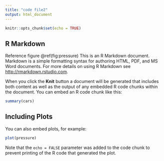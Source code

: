 ```yaml
---
title: "code file2"
output: html_document
---
```


```r
knitr::opts_chunk$set(echo = TRUE)
```

## R Markdown
 Reference figure \@ref(fig:pressure)
This is an R Markdown document. Markdown is a simple formatting syntax for authoring HTML, PDF, and MS Word documents. For more details on using R Markdown see <http://rmarkdown.rstudio.com>.

When you click the **Knit** button a document will be generated that includes both content as well as the output of any embedded R code chunks within the document. You can embed an R code chunk like this:

```r
summary(cars)
```

## Including Plots

You can also embed plots, for example:

```r
plot(pressure)
```

Note that the `echo = FALSE` parameter was added to the code chunk to prevent printing of the R code that generated the plot.
